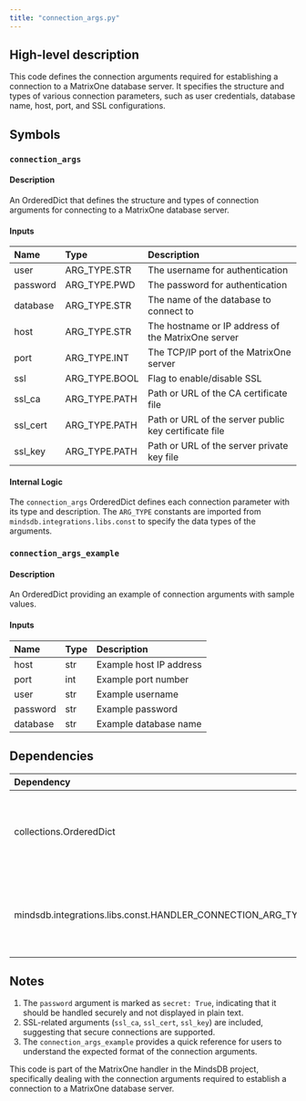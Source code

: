 ```yaml
---
title: "connection_args.py"
---
```


## High-level description
This code defines the connection arguments required for establishing a connection to a MatrixOne database server. It specifies the structure and types of various connection parameters, such as user credentials, database name, host, port, and SSL configurations.

## Symbols

### `connection_args`
#### Description
An OrderedDict that defines the structure and types of connection arguments for connecting to a MatrixOne database server.

#### Inputs
| Name | Type | Description |
|:-----|:-----|:------------|
| user | ARG_TYPE.STR | The username for authentication |
| password | ARG_TYPE.PWD | The password for authentication |
| database | ARG_TYPE.STR | The name of the database to connect to |
| host | ARG_TYPE.STR | The hostname or IP address of the MatrixOne server |
| port | ARG_TYPE.INT | The TCP/IP port of the MatrixOne server |
| ssl | ARG_TYPE.BOOL | Flag to enable/disable SSL |
| ssl_ca | ARG_TYPE.PATH | Path or URL of the CA certificate file |
| ssl_cert | ARG_TYPE.PATH | Path or URL of the server public key certificate file |
| ssl_key | ARG_TYPE.PATH | Path or URL of the server private key file |

#### Internal Logic
The `connection_args` OrderedDict defines each connection parameter with its type and description. The `ARG_TYPE` constants are imported from `mindsdb.integrations.libs.const` to specify the data types of the arguments.

### `connection_args_example`
#### Description
An OrderedDict providing an example of connection arguments with sample values.

#### Inputs
| Name | Type | Description |
|:-----|:-----|:------------|
| host | str | Example host IP address |
| port | int | Example port number |
| user | str | Example username |
| password | str | Example password |
| database | str | Example database name |

## Dependencies
| Dependency | Purpose |
|:-----------|:--------|
| collections.OrderedDict | Used to create ordered dictionaries for connection arguments |
| mindsdb.integrations.libs.const.HANDLER_CONNECTION_ARG_TYPE | Imported as ARG_TYPE, used to specify argument types |

## Notes
1. The `password` argument is marked as `secret: True`, indicating that it should be handled securely and not displayed in plain text.
2. SSL-related arguments (`ssl_ca`, `ssl_cert`, `ssl_key`) are included, suggesting that secure connections are supported.
3. The `connection_args_example` provides a quick reference for users to understand the expected format of the connection arguments.

This code is part of the MatrixOne handler in the MindsDB project, specifically dealing with the connection arguments required to establish a connection to a MatrixOne database server.